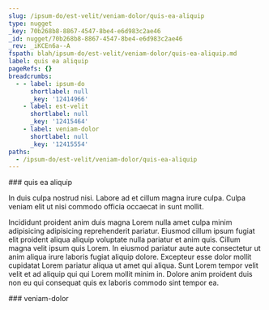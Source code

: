 ```yaml
---
slug: /ipsum-do/est-velit/veniam-dolor/quis-ea-aliquip
type: nugget
_key: 70b268b8-8867-4547-8be4-e6d983c2ae46
_id: nugget/70b268b8-8867-4547-8be4-e6d983c2ae46
_rev: _iKCEn6a--A
fspath: blah/ipsum-do/est-velit/veniam-dolor/quis-ea-aliquip.md
label: quis ea aliquip
pageRefs: {}
breadcrumbs:
  - - label: ipsum-do
      shortlabel: null
      _key: '12414966'
    - label: est-velit
      shortlabel: null
      _key: '12415464'
    - label: veniam-dolor
      shortlabel: null
      _key: '12415554'
paths:
  - /ipsum-do/est-velit/veniam-dolor/quis-ea-aliquip
---
```


<NuggetArea>
<Nugget slug="/ipsum-do/est-velit/veniam-dolor/quis-ea-aliquip" type="nugget" _key="70b268b8-8867-4547-8be4-e6d983c2ae46" _id="nugget/70b268b8-8867-4547-8be4-e6d983c2ae46" _rev="_iKCEn6a--A" fspath="blah/ipsum-do/est-velit/veniam-dolor/quis-ea-aliquip.md" label="quis ea aliquip" paths="/ipsum-do/est-velit/veniam-dolor/quis-ea-aliquip">
<NuggetBody>
### quis ea aliquip

In duis culpa nostrud nisi. Labore ad et cillum magna irure culpa. Culpa veniam elit ut nisi commodo officia occaecat in sunt mollit.

Incididunt proident anim duis magna Lorem nulla amet culpa minim adipisicing adipisicing reprehenderit pariatur. Eiusmod cillum ipsum fugiat elit proident aliqua aliquip voluptate nulla pariatur et anim quis. Cillum magna velit ipsum quis Lorem. In eiusmod pariatur aute aute consectetur ut anim aliqua irure laboris fugiat aliquip dolore. Excepteur esse dolor mollit cupidatat Lorem pariatur aliqua ut amet qui aliqua. Sunt Lorem tempor velit velit et ad aliquip qui qui Lorem mollit minim in. Dolore anim proident duis non eu qui consequat quis ex laboris commodo sint tempor ea.

</NuggetBody>
<Breadcrumbs>
<Crumbs>
<Crumb _key="12414966" label="ipsum-do" /><Crumb _key="12415464" label="est-velit" /><Crumb _key="12415554" label="veniam-dolor" />
</Crumbs>
</Breadcrumbs>
</Nugget>

<NuggetsInbound>
</NuggetsInbound>
<NuggetsOutbound>
</NuggetsOutbound>
</NuggetArea>
<PassagesInbound>
<Passage direction="inbound" type="passage" _key="12415554" _id="passage/12415554" _rev="_iKCEn6W--A" label="veniam-dolor" passage="veniam-dolor" fspath="blah/ipsum-do/est-velit/veniam-dolor" paths="/ipsum-do/est-velit/veniam-dolor" slug="/ipsum-do/est-velit/veniam-dolor">
<NuggetBody>
### veniam-dolor

</NuggetBody>
<Breadcrumbs>
<Crumbs>
<Crumb _key="12414966" label="ipsum-do" /><Crumb _key="12415464" label="est-velit" />
</Crumbs>
</Breadcrumbs>
</Passage>

</PassagesInbound>
<PassagesOutbound>
</PassagesOutbound>